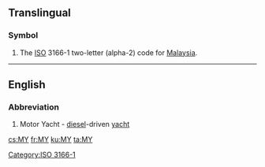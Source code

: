 {{xsee|[[my]]|[[mý]]|[[m'y|m’y]]|[[My]]|[[Mỹ]]}}
==Translingual==

===Symbol===
{{head|mul|symbol}}
# The [[ISO]] 3166-1 two-letter (alpha-2) code for [[Malaysia]].

[[Category:ISO 3166-1]]
----

==English==

===Abbreviation===
{{rfc-header|Abbreviation}}
{{head|en|abbreviation}}

# Motor Yacht - [[diesel]]-driven [[yacht]]

[[cs:MY]]
[[fr:MY]]
[[ku:MY]]
[[ta:MY]]